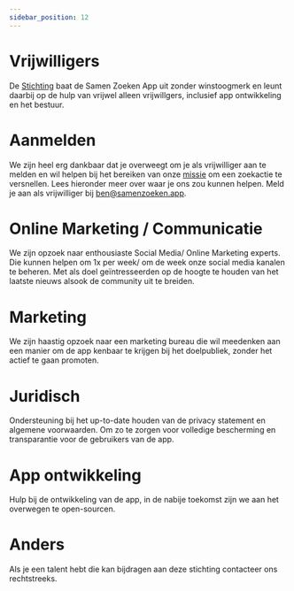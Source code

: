 ```yaml
---
sidebar_position: 12
---
```


# Vrijwilligers

De [Stichting](./stichting) baat de Samen Zoeken App uit zonder winstoogmerk en leunt daarbij op de hulp van vrijwel alleen vrijwillgers, inclusief app ontwikkeling en het bestuur.

# Aanmelden
We zijn heel erg dankbaar dat je overweegt om je als vrijwilliger aan te melden en wil helpen bij het bereiken van onze [missie](./stichting) om een zoekactie te versnellen.
Lees hieronder meer over waar je ons zou kunnen helpen. Meld je aan als vrijwilliger bij [ben@samenzoeken.app](mailto:ben@samenzoeken.app).

# Online Marketing / Communicatie
We zijn opzoek naar enthousiaste Social Media/ Online Marketing experts. 
Die kunnen helpen om 1x per week/ om de week onze social media kanalen te beheren. 
Met als doel geïntresseerden op de hoogte te houden van het laatste nieuws alsook de community uit te breiden.

# Marketing
We zijn haastig opzoek naar een marketing bureau die wil meedenken aan een manier om de app kenbaar te krijgen bij het doelpubliek, zonder het actief te gaan promoten. 

# Juridisch
Ondersteuning bij het up-to-date houden van de privacy statement en algemene voorwaarden. 
Om zo te zorgen voor volledige bescherming en transparantie voor de gebruikers van de app.

# App ontwikkeling
Hulp bij de ontwikkeling van de app, in de nabije toekomst zijn we aan het overwegen te open-sourcen. 

# Anders 
Als je een talent hebt die kan bijdragen aan deze stichting contacteer ons rechtstreeks. 
